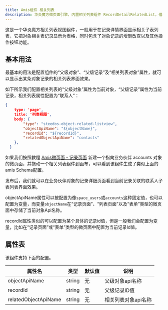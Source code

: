 ```yaml
---
title: Amis组件 相关列表
description: 华炎魔方微页面引擎，内置相关列表组件 RecordDetailRelatedList，借助amis渲染器，可以帮助开发人员快速生成一个功能完善的相关列表视图组件。
---
```


这是一个华炎魔方相关列表视图组件，一般用于在记录详情界面显示相关子表列表，它把对象相关表记录显示为表格，同时包含了对象记录的增删改查以及其他操作按钮功能。

## 基本用法

最基本的用法是配置组件的“父级对象”、“父级记录”及“相关列表对象”属性，就可以显示出某条对象记录的相关列表界面效果。

如下所示我们配置相关列表的“父级对象”属性为当前对象，“父级记录”属性为当前记录，相关列表属性配置为“联系人”：

```json
{
    type: 'page',
    title: '列表视图',
    body: {
        "type": "steedos-object-related-listview",
        "objectApiName": "${objectName}",
        "recordId": "${recordId}",
        "relatedObjectApiName": "contacts"
    },
  }
```
如果我们按照教程 [Amis微页面 - 记录页面](/docs/developer/amis#%E8%AE%B0%E5%BD%95%E9%A1%B5%E9%9D%A2) 新建一个指向业务伙伴 accounts 对象的微页面，并拖动一个相关列表组件到画布，可以看到该组件生成了类似上面的amis Schema配置。

发布后，我们就可以在业务伙伴对象的记录详细页面看到当前记录关联的联系人子表列表界面效果。

objectApiName属性可以被配置为像`space_users`或`accounts`这种固定值，也可以配置为变量，而变量`objectName`在“记录页面”、“列表页面”以及“表单”类型的微页面中存储了当前对象Api名称。

recordId属性类似的可以配置为某个具体的记录id值，但是一般我们会配置为变量，比如在“记录页面”或“表单”类型的微页面中配置为当前记录Id值。

## 属性表

该组件支持下面的配置。

| 属性名 | 类型 | 默认值 | 说明 |
|----|----|----|----|
| objectApiName | string | 无 | 父级对象api名称 |
| recordId | string | 无 | 父级记录ID值 |
| relatedObjectApiName | string | 无 | 相关列表对象api名称 |
